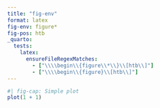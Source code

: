 ```yaml
---
title: "fig-env"
format: latex
fig-env: figure*
fig-pos: htb
_quarto:
  tests:
    latex:
      ensureFileRegexMatches:
        - ["\\\\begin\\{figure\\*\\}\\[htb\\]"]
        - ["\\\\begin\\{figure}\\[htb\\]"]
---
```


```r
#| fig-cap: Simple plot
plot(1 + 1)
```

